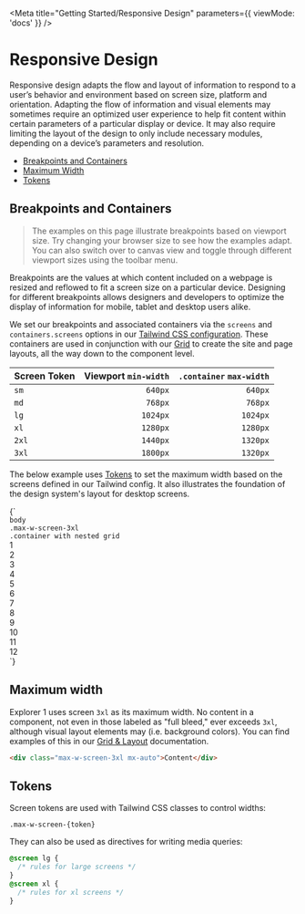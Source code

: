 
<Meta
  title="Getting Started/Responsive Design"
  parameters={{ viewMode: 'docs' }}
/>

# Responsive Design

Responsive design adapts the flow and layout of information to respond to a user’s behavior and environment based on screen size, platform and orientation. Adapting the flow of information and visual elements may sometimes require an optimized user experience to help fit content within certain parameters of a particular display or device. It may also require limiting the layout of the design to only include necessary modules, depending on a device’s parameters and resolution.

- [Breakpoints and Containers](#breakpoints-and-containers)
- [Maximum Width](#maximum-width)
- [Tokens](#tokens)

## Breakpoints and Containers

> The examples on this page illustrate breakpoints based on viewport size. Try changing your browser size to see how the examples adapt. You can also switch over to canvas view and toggle through different viewport sizes using the toolbar menu.

Breakpoints are the values at which content included on a webpage is resized and reflowed to fit a screen size on a particular device. Designing for different breakpoints allows designers and developers to optimize the display of information for mobile, tablet and desktop users alike.

We set our breakpoints and associated containers via the `screens` and `containers.screens` options in our [Tailwind CSS configuration](?path=/docs/appendix-tailwindcss--page#theme). These containers are used in conjunction with our [Grid](?path=/docs/brand-identity-grid-and-layout--base-grid) to create the site and page layouts, all the way down to the component level.

| Screen Token | Viewport `min-width` | `.container` `max-width` |
| :----------- | -------------------: | -----------------------: |
| `sm`         |              `640px` |                  `640px` |
| `md`         |              `768px` |                  `768px` |
| `lg`         |             `1024px` |                 `1024px` |
| `xl`         |             `1280px` |                 `1280px` |
| `2xl`        |             `1440px` |                 `1320px` |
| `3xl`        |             `1800px` |                 `1320px` |

The below example uses [Tokens](#tokens) to set the maximum width based on the screens defined in our Tailwind config. It also illustrates the foundation of the design system's layout for desktop screens.

<Canvas className="sbdocs-preview-full-width">
  <Story name="Responsive Design">
    {`
      <div class="bg-gray-light border">
        <code>body</code>
        <div class="max-w-screen-3xl mx-auto bg-black text-white">
          <code>.max-w-screen-3xl</code>
            <div class="sm:BaseGrid container mx-auto bg-gray-light text-black">
              <div class="col-start-1 col-end-13">
                <code class="text-black">.container with nested grid</code>
              </div>
              <div class="text-center border border-dashed border-gray-mid-dark p-4">1</div>
              <div class="text-center border border-dashed border-gray-mid-dark p-4">2</div>
              <div class="text-center border border-dashed border-gray-mid-dark p-4">3</div>
              <div class="text-center border border-dashed border-gray-mid-dark p-4">4</div>
              <div class="text-center border border-dashed border-gray-mid-dark p-4">5</div>
              <div class="text-center border border-dashed border-gray-mid-dark p-4">6</div>
              <div class="text-center border border-dashed border-gray-mid-dark p-4">7</div>
              <div class="text-center border border-dashed border-gray-mid-dark p-4">8</div>
              <div class="text-center border border-dashed border-gray-mid-dark p-4">9</div>
              <div class="text-center border border-dashed border-gray-mid-dark p-4">10</div>
              <div class="text-center border border-dashed border-gray-mid-dark p-4">11</div>
              <div class="text-center border border-dashed border-gray-mid-dark p-4">12</div>
            </div>
        </div>
      </div>
      `}
  </Story>
</Canvas>

## Maximum width

Explorer 1 uses screen `3xl` as its maximum width. No content in a component, not even in those labeled as "full bleed," ever exceeds `3xl`, although visual layout elements may (i.e. background colors). You can find examples of this in our [Grid & Layout](?path=/docs/components-base-grid-and-layout--page-layout#page-layout-recommendations) documentation.

```html
<div class="max-w-screen-3xl mx-auto">Content</div>
```

## Tokens

Screen tokens are used with Tailwind CSS classes to control widths:

`.max-w-screen-{token}`

They can also be used as directives for writing media queries:

```css
@screen lg {
  /* rules for large screens */
}
@screen xl {
  /* rules for xl screens */
}
```
